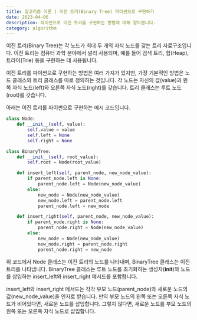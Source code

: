 ```yaml
---
title: 알고리즘 이론 | 이진 트리(Binary Tree) 파이썬으로 구현하기
date: 2023-04-06
description: 파이썬으로 이진 트리를 구현하는 방법에 대해 알아봅니다.
category: algorithm
---
```


이진 트리(Binary Tree)는 각 노드가 최대 두 개의 자식 노드를 갖는 트리 자료구조입니다. 이진 트리는 컴퓨터 과학 분야에서 널리 사용되며, 예를 들어 검색 트리, 힙(Heap), 트라이(Trie) 등을 구현하는 데 사용됩니다.

이진 트리를 파이썬으로 구현하는 방법은 여러 가지가 있지만, 가장 기본적인 방법은 노드 클래스와 트리 클래스를 따로 정의하는 것입니다. 각 노드는 자신의 값(value)과 왼쪽 자식 노드(left)와 오른쪽 자식 노드(right)를 갖습니다. 트리 클래스는 루트 노드(root)를 갖습니다.

아래는 이진 트리를 파이썬으로 구현하는 예시 코드입니다.

```python
class Node:
    def __init__(self, value):
        self.value = value
        self.left = None
        self.right = None

class BinaryTree:
    def __init__(self, root_value):
        self.root = Node(root_value)

    def insert_left(self, parent_node, new_node_value):
        if parent_node.left is None:
            parent_node.left = Node(new_node_value)
        else:
            new_node = Node(new_node_value)
            new_node.left = parent_node.left
            parent_node.left = new_node

    def insert_right(self, parent_node, new_node_value):
        if parent_node.right is None:
            parent_node.right = Node(new_node_value)
        else:
            new_node = Node(new_node_value)
            new_node.right = parent_node.right
            parent_node.right = new_node
```

위 코드에서 Node 클래스는 이진 트리의 노드를 나타내며, BinaryTree 클래스는 이진 트리를 나타냅니다. BinaryTree 클래스는 루트 노드를 초기화하는 생성자(**init**)와 노드를 삽입하는 insert\_left와 insert\_right 메서드를 포함합니다.

insert\_left와 insert\_right 메서드는 각각 부모 노드(parent\_node)와 새로운 노드의 값(new\_node\_value)을 인자로 받습니다. 만약 부모 노드의 왼쪽 또는 오른쪽 자식 노드가 비어있다면, 새로운 노드를 삽입합니다. 그렇지 않다면, 새로운 노드를 부모 노드의 왼쪽 또는 오른쪽 자식 노드로 삽입합니다.